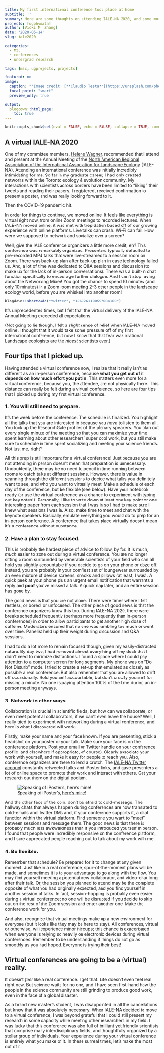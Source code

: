 ```yaml
---
title: My first international conference took place at home
subtitle: ''
summary: Here are some thoughts on attending IALE-NA 2020, and some more thoughts about virtual conferences.
projects: [ugphymata]
author: [Vicki M. Zhang]
date: '2020-05-14'
slug: iale2020

categories:
  - MSc
  - conferences
  - undergrad research

tags: [msc, ugprojects, projects]

featured: no
image:
  caption: "'Image credit: [**Claudio Testa**](https://unsplash.com/photos/-SO3JtE3gZo)'"
  focal_point: "smart"
  preview_only: true
  
output:
  blogdown::html_page:
    toc: true
---
```

```r
knitr::opts_chunk$set(eval = FALSE, echo = FALSE, collapse = TRUE, comment = NA, tidy = FALSE)
```


## A virtual IALE-NA 2020

One of my committee members, [Helene Wagner](http://sites.utm.utoronto.ca/wagnerlab/), recommended that I attend and present at the Annual Meeting of the [North American Regional Association of the International Association for Landscape Ecology](http://www.ialena.org/) (IALE-NA). Attending an international conference was initially incredibly intimidating for me. So far in my graduate career, I had only created networks within the Toronto ecology & evolution community. My interactions with scientists across borders have been limited to "liking" their tweets and reading their papers. I registered, received confirmation to present a poster, and was really looking forward to it.

Then the COVID-19 pandemic hit.

In order for things to continue, we moved online. It feels like everything is virtual right now, from online Zoom meetings to recorded lectures. When IALE-NA moved online, it was met with trepidation based off of our growing experience with online platforms. Live talks can crash. Wi-Fi can fail. How were we supposed to network and socialize over a screen?

Well, give the IALE conference organizers a little more credit, eh? This conference was remarkably organized. Presenters typically defaulted to pre-recorded MP4 talks that were live-streamed to a session room on Zoom. There was back-up plan after back-up plan in case technology failed us. And, a lot of time was dedicated to Q&A sessions and discussion (to make up for the lack of in-person conversations). There was a built-in chat function specifically to encourage further dialogue. And I can't stop raving about the Networking Mixer! You got the chance to spend 10 minutes (and only 10 minutes) in a Zoom room meeting 2-3 other people in the landscape ecology world, before you are whisked into another room! 

```r
blogdown::shortcode("twitter", "1260261100597084160")
```

It's unprecedented times, but I felt that the virtual delivery of the IALE-NA Annual Meeting exceeded all expectations.

(Not going to lie though, I felt a *slight* sense of relief when IALE-NA moved online. I thought that it would take some pressure off of my first international conference, but now I know that that fear was irrational. Landscape ecologists are the *nicest* scientists ever.)

## Four tips that I picked up.

Having attended a virtual conference now, I realize that it really isn't as different as an in-person conference, because **what you get out of it depends on how much effort you put in**. This matters even more for a virtual conference, because you, the attendee, are not physically there. This distance can really be felt during a virtual conference, so here are four tips that I picked up during my first virtual conference.

### 1. You will still need to prepare.

It's the week before the conference. The schedule is finalized. You highlight all the talks that you are interested in because you *have* to listen to them all. You look up the ResearchGate profiles of the plenary speakers. You plan out every single minute of the meeting so that you can maximize your time spent learning about other researchers' super cool work, but you still make sure to schedule in time spent socializing and meeting your science friends. Not just me, right?

All this prep is still important for a virtual conference! Just because you are not attending in person doesn't mean that preparation is unnecessary. Undoubtedly, there may be no need to pencil in time running between rooms to catch talks at different sessions. However, there is value in scanning through the different sessions to decide what talks you definitely want to see, and who you want to virtually meet. Make a schedule of each day of the conference, but be flexible (see below). Have your notebook ready (or use the virtual conference as a chance to experiment with typing out key notes!). Personally, I like to write down at least one key point or one interesting paper from each session that I was in so I had to make sure I knew what sessions I was in. Also, make time to meet and chat with the keynote speakers. Basically, emulate everything you would do to prep for an in-person conference. A conference that takes place virtually doesn't mean it's a conference without substance.

### 2. Have a plan to stay focused.

This is probably the hardest piece of advice to follow, by far. It is much, *much* easier to zone out during a virtual conference. You are no longer sitting a room surrounded by venerable scientists of your field who can all hold you slightly accountable if you decide to go on your phone or doze off. Instead, you are probably in your comfiest set of loungewear surrounded by an even mixture of device screens, snacks and pillows (at least, I was). A quick peek at your phone plus an urgent email notification that warrants a reply and **poof** you've missed a talk. A quick nap later, and an entire session has gone by.

The good news is that you are not alone. There were times where I felt restless, or bored, or unfocused. The other piece of good news is that the conference organizers know this too. During IALE-NA 2020, there were breaks scheduled frequently (perhaps more frequently than in-person conferences) in order to allow participants to get another high dose of caffeine. Moderators ensured that no one was rambling too much or went over time. Panelist held up their weight during discussion and Q&A sessions.

I had to do a lot more to remain focused though, given my easily-distracted nature. By day two, I had removed almost everything off my desk that I didn't need to minimize distractions. I found a space where I could pay attention to a computer screen for long segments. My  phone was on "Do Not Disturb" mode. I tried to create a set-up that emulated as closely as possible a real conference. But also remember that you are allowed to drift off occasionally. Hold yourself accountable, but don't crucify yourself for missing a minute. No one is paying attention 100% of the time during an in-person meeting anyways.

### 3. Network in other ways.

Collaboration is crucial in scientific fields, but how can we collaborate, or even meet potential collaborators, if we can't even leave the house? Well, I really tried to experiment with networking during a virtual conference, and here is what I discovered will work.

Firstly, make your name and your face known. If you are presenting, stick a headshot on your poster or your talk. Make sure your face is on the conference platform. Post your email or Twitter handle on your conference profile (and elsewhere if appropriate, of course). Clearly associate your work with yourself, and make it easy for people to reach you. Also, conference organizers are there to lend a crutch. The [IALE-NA Twitter account](https://twitter.com/iale_na) constantly retweeted talks and iPoster links, and gave presenters a lot of online space to promote their work and interact with others. Get your research out there on the digital podium.

![Speaking of iPoster's, [here's mine!](https://2020toronto-ialena.ipostersessions.com/templates/iPosters/template3.aspx?s=62-71-43-36-EE-35-05-B9-DB-A8-AC-79-F4-6E-2B-8B)](iposter.jpg)


And the other face of the coin: don't be afraid to cold-message. The hallway chats that always happen during conferences are now translated to cold-emails and Twitter DMs and, if your conference supports it, a chat function within the virtual platform. Find someone you want to "meet" between sessions and message them. The good news is that there is probably much less awkwardness than if you introduced yourself in person. I found that people were incredibly responsive on the conference platform, and I sure appreciated people reaching out to talk about my work with me.

### 4. Be flexible.

Remember that schedule? Be prepared for it to change at any given moment. Just like in a real conference, spur-of-the-moment plans will be made, and sometimes it is to your advantage to go along with the flow. You may find yourself meeting a potential new collaborator, and video-chat long after their talk. Or, the session you planned to attend may be the complete opposite of what you had originally expected, and you find yourself in another session of talks. In fact, session-hopping is probably even easier during a virtual conference; no one will be disrupted if you decide to skip out on the rest of the Zoom session and enter another one. Make the conference work for you.

And also, recognize that virtual meetings make up a new environment for everyone (but it looks like they may be here to stay). All conferences, virtual or otherwise, will experience minor hiccups; this chance is exacerbated when everyone is relying so heavily on electronic devices during virtual conferences. Remember to be understanding if things do not go as smoothly as you had hoped. Everyone is trying their best!

## Virtual conferences are going to be a (virtual) reality.

It doesn't *feel* like a real conference. I get that. Life doesn't even feel real right now. But science waits for no one, and I have seen first-hand how the people in the science community are still grinding to produce good work, even in the face of a global disaster.

As a brand new master's student, I was disappointed in all the cancellations but knew that it was absolutely necessary. When IALE-NA decided to move to a virtual conference, I was beyond grateful that I could still present my research in some capacity while meeting other researchers in my field. I was lucky that this conference was also full of brilliant yet friendly scientists that comprise many interdisciplinary fields, and thoughtfully organized by a stellar group of individuals. Your experience during your virtual conference is entirely what you make of it. In these surreal times, let's make the most out of it.
